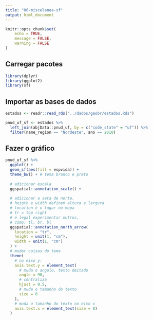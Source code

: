```yaml
---
title: "06-miscelanea-sf"
output: html_document
---
```


```r
knitr::opts_chunk$set(
	echo = TRUE,
	message = FALSE,
	warning = FALSE
)
```

## Carregar pacotes
```r
library(dplyr)
library(ggplot2)
library(sf)
```

## Importar as bases de dados

```r
estados <- readr::read_rds("../dados/geobr/estados.Rds")

pnud_uf_sf <- estados %>%
  left_join(abjData::pnud_uf, by = c("code_state" = "uf")) %>%
  filter(name_region == "Nordeste", ano == 2010)
```

## Fazer o gráfico

```r
pnud_uf_sf %>%
  ggplot() +
  geom_sf(aes(fill = espvida)) +
  theme_bw() + # tema branco e preto
  
  # adicionar escala
  ggspatial::annotation_scale() + 
  
  # adicionar a seta de norte. 
  # heigth e width definem altura e largura
  # location é o lugar no mapa
  # tr = top right
  # é legal experimentar outros,
  # como: tl, br, bl
  ggspatial::annotation_north_arrow(
    location = "tr",
    height = unit(1, "cm"),
    width = unit(1, "cm")
  ) +
  # mudar coisas do tema
  theme(
    # no eixo y: 
    axis.text.y = element_text(
      # muda o angulo, texto deitado
      angle = 90,
      # centraliza
      hjust = 0.5,
      # muda o tamanho do texto
      size = 8
    ),
    # muda o tamanho do texto no eixo x
    axis.text.x = element_text(size = 8)
  )
```

